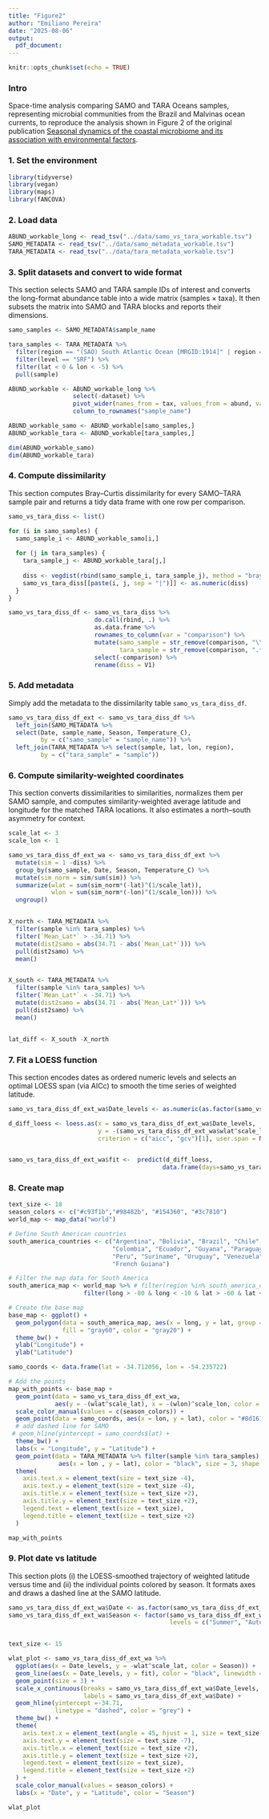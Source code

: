 ```yaml
---
title: "Figure2"
author: "Emiliano Pereira"
date: "2025-08-06"
output:
  pdf_document:
---
```


```r
knitr::opts_chunk$set(echo = TRUE)
```

### **Intro**
Space-time analysis comparing SAMO and TARA Oceans samples, representing microbial communities from the Brazil and Malvinas ocean currents, to reproduce the analysis shown in Figure 2 of the original publication [Seasonal dynamics of the coastal microbiome and its association with environmental factors](https://doi.org/10.1038/s41597-023-02266-0).

### **1. Set the environment**
```r
library(tidyverse)
library(vegan)
library(maps)
library(fANCOVA)
```

### **2. Load data**
```r
ABUND_workable_long <- read_tsv("../data/samo_vs_tara_workable.tsv")
SAMO_METADATA <- read_tsv("../data/samo_metadata_workable.tsv")
TARA_METADATA <- read_tsv("../data/tara_metadata_workable.tsv")
```

### **3. Split datasets and convert to wide format**
This section selects SAMO and TARA sample IDs of interest and converts the long-format abundance table into a wide matrix (samples × taxa). It then subsets the matrix into SAMO and TARA blocks and reports their dimensions.
```r

samo_samples <- SAMO_METADATA$sample_name 

tara_samples <- TARA_METADATA %>%
  filter(region == "(SAO) South Atlantic Ocean [MRGID:1914]" | region == "(SO) Southern Ocean [MRGID:1907]") %>%
  filter(level == "SRF") %>%
  filter(lat < 0 & lon < -5) %>%
  pull(sample)

ABUND_workable <- ABUND_workable_long %>%
                  select(-dataset) %>%
                  pivot_wider(names_from = tax, values_from = abund, values_fill = 0) %>%
                  column_to_rownames("sample_name")

ABUND_workable_samo <- ABUND_workable[samo_samples,]
ABUND_workable_tara <- ABUND_workable[tara_samples,]

dim(ABUND_workable_samo)
dim(ABUND_workable_tara)
```
### **4. Compute dissimilarity**
This section computes Bray–Curtis dissimilarity for every SAMO–TARA sample pair and returns a tidy data frame with one row per comparison.

```r

samo_vs_tara_diss <- list()

for (i in samo_samples) {
  samo_sample_i <- ABUND_workable_samo[i,]
  
  for (j in tara_samples) {
    tara_sample_j <- ABUND_workable_tara[j,]
    
    diss <- vegdist(rbind(samo_sample_i, tara_sample_j), method = "bray")
    samo_vs_tara_diss[[paste(i, j, sep = "|")]] <- as.numeric(diss)
  }
}

samo_vs_tara_diss_df <- samo_vs_tara_diss %>%
                        do.call(rbind, .) %>%
                        as.data.frame %>%
                        rownames_to_column(var = "comparison") %>%
                        mutate(samo_sample = str_remove(comparison, "\\|.*"),
                               tara_sample = str_remove(comparison, ".*\\|")) %>%
                        select(-comparison) %>%
                        rename(diss = V1)
```


### **5. Add metadata**
Simply add the metadata to the dissimilarity table `samo_vs_tara_diss_df`.

```r
samo_vs_tara_diss_df_ext <- samo_vs_tara_diss_df %>%
  left_join(SAMO_METADATA %>% 
  select(Date, sample_name, Season, Temperature_C),
         by = c("samo_sample" = "sample_name")) %>%
  left_join(TARA_METADATA %>% select(sample, lat, lon, region),
         by = c("tara_sample" = "sample"))
```

### **6. Compute similarity-weighted coordinates**
This section converts dissimilarities to similarities, normalizes them per SAMO sample, and computes similarity-weighted average latitude and longitude for the matched TARA locations. It also estimates a north–south asymmetry for context.

```r
scale_lat <- 3
scale_lon <- 1

samo_vs_tara_diss_df_ext_wa <- samo_vs_tara_diss_df_ext %>%
  mutate(sim = 1 -diss) %>%
  group_by(samo_sample, Date, Season, Temperature_C) %>%
  mutate(sim_norm = sim/sum(sim)) %>%
  summarize(wlat = sum(sim_norm*(-lat)^(1/scale_lat)),
            wlon = sum(sim_norm*(-lon)^(1/scale_lon))) %>%
  ungroup()


X_north <- TARA_METADATA %>%
  filter(sample %in% tara_samples) %>%
  filter(`Mean_Lat*` > -34.71) %>%
  mutate(dist2samo = abs(34.71 - abs(`Mean_Lat*`))) %>%
  pull(dist2samo) %>%
  mean()


X_south <- TARA_METADATA %>%
  filter(sample %in% tara_samples) %>%
  filter(`Mean_Lat*` < -34.71) %>%
  mutate(dist2samo = abs(34.71 - abs(`Mean_Lat*`))) %>%
  pull(dist2samo) %>%
  mean()


lat_diff <- X_south -X_north

```


### **7. Fit a LOESS function**
This section encodes dates as ordered numeric levels and selects an optimal LOESS span (via AICc) to smooth the time series of weighted latitude.

```r
samo_vs_tara_diss_df_ext_wa$Date_levels <- as.numeric(as.factor(samo_vs_tara_diss_df_ext_wa$Date))

d_diff_loess <- loess.as(x = samo_vs_tara_diss_df_ext_wa$Date_levels, 
                         y = -(samo_vs_tara_diss_df_ext_wa$wlat^scale_lat), degree = 2,
                         criterion = c("aicc", "gcv")[1], user.span = NULL, plot = F)


samo_vs_tara_diss_df_ext_wa$fit <-  predict(d_diff_loess, 
                                           data.frame(days=samo_vs_tara_diss_df_ext_wa$Date_levels))

```

### **8. Create map**

```r
text_size <- 18
season_colors <- c("#c93f1b","#98482b", "#154360", "#3c7810")
world_map <- map_data("world")

# Define South American countries
south_america_countries <- c("Argentina", "Bolivia", "Brazil", "Chile", 
                             "Colombia", "Ecuador", "Guyana", "Paraguay", 
                             "Peru", "Suriname", "Uruguay", "Venezuela", 
                             "French Guiana")

# Filter the map data for South America
south_america_map <- world_map %>% # filter(region %in% south_america_countries) %>%
                     filter(long > -80 & long < -10 & lat > -60 & lat < -8)

# Create the base map
base_map <- ggplot() +
  geom_polygon(data = south_america_map, aes(x = long, y = lat, group = group), 
               fill = "gray60", color = "gray20") +
  theme_bw() +
  ylab("Longitude") +
  ylab("Latitude") 

samo_coords <- data.frame(lat = -34.712056, lon = -54.235722)

# Add the points
map_with_points <- base_map +
  geom_point(data = samo_vs_tara_diss_df_ext_wa,
             aes(y = -(wlat^scale_lat), x = -(wlon)^scale_lon, color = Season), size = 2.5, alpha = 0.75) +
  scale_color_manual(values = c(season_colors)) + 
  geom_point(data = samo_coords, aes(x = lon, y = lat), color = "#8d1616", size = 3, shape = "x", stroke = 4) +
  # add dashed line for SAMO
 # geom_hline(yintercept = samo_coords$lat) +
  theme_bw() +
  labs(x = "Longitude", y = "Latitude") +
  geom_point(data = TARA_METADATA %>% filter(sample %in% tara_samples),
              aes(x = lon , y = lat), color = "black", size = 3, shape = "x", stroke = 2) +
  theme(
    axis.text.x = element_text(size = text_size -4),
    axis.text.y = element_text(size = text_size -4),
    axis.title.x = element_text(size = text_size +2),
    axis.title.y = element_text(size = text_size +2),
    legend.text = element_text(size = text_size),
    legend.title = element_text(size = text_size +2)
  )

map_with_points
```

### **9. Plot date vs latitude**
This section plots (i) the LOESS-smoothed trajectory of weighted latitude versus time and (ii) the individual points colored by season. It formats axes and draws a dashed line at the SAMO latitude.


```r
samo_vs_tara_diss_df_ext_wa$Date <- as.factor(samo_vs_tara_diss_df_ext_wa$Date)
samo_vs_tara_diss_df_ext_wa$Season <- factor(samo_vs_tara_diss_df_ext_wa$Season,
                                             levels = c("Summer", "Autumn", "Winter", "Spring" ))


text_size <- 15

wlat_plot <- samo_vs_tara_diss_df_ext_wa %>%
  ggplot(aes(x = Date_levels, y = -wlat^scale_lat, color = Season)) +
  geom_line(aes(x = Date_levels, y = fit), color = "black", linewidth = 1, alpha = 0.7) +
  geom_point(size = 3) +
  scale_x_continuous(breaks = samo_vs_tara_diss_df_ext_wa$Date_levels,
                     labels = samo_vs_tara_diss_df_ext_wa$Date) +
  geom_hline(yintercept =-34.71, 
             linetype = "dashed", color = "grey") +
  theme_bw() +
  theme(
    axis.text.x = element_text(angle = 45, hjust = 1, size = text_size-7),
    axis.text.y = element_text(size = text_size -7),
    axis.title.x = element_text(size = text_size +2),
    axis.title.y = element_text(size = text_size +2),
    legend.text = element_text(size = text_size),
    legend.title = element_text(size = text_size +2)
  ) +
  scale_color_manual(values = season_colors) +
  labs(x = "Date", y = "Latitude", color = "Season") 

wlat_plot
```

